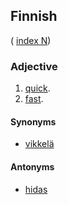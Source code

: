 ==Finnish==
( [[Wiktionary:Finnish_index_n|index N]])

===Adjective===

# [[quick]].
# [[fast]].

====Synonyms====

*[[vikkelä]]

====Antonyms====

*[[hidas]]